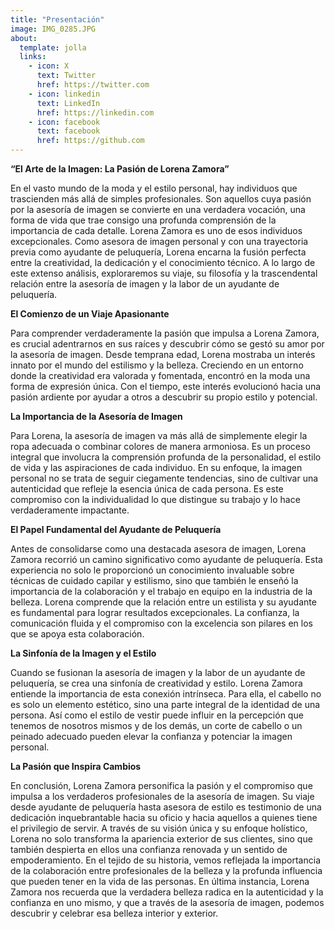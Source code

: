 ```yaml
---
title: "Presentación"
image: IMG_0285.JPG
about:
  template: jolla
  links:
    - icon: X
      text: Twitter
      href: https://twitter.com
    - icon: linkedin
      text: LinkedIn
      href: https://linkedin.com
    - icon: facebook
      text: facebook
      href: https://github.com
---
```


**"El Arte de la Imagen: La Pasión de Lorena Zamora"**

En el vasto mundo de la moda y el estilo personal, hay individuos que trascienden más allá de simples profesionales. Son aquellos cuya pasión por la asesoría de imagen se convierte en una verdadera vocación, una forma de vida que trae consigo una profunda comprensión de la importancia de cada detalle. Lorena Zamora es uno de esos individuos excepcionales. Como asesora de imagen personal y con una trayectoria previa como ayudante de peluquería, Lorena encarna la fusión perfecta entre la creatividad, la dedicación y el conocimiento técnico. A lo largo de este extenso análisis, exploraremos su viaje, su filosofía y la trascendental relación entre la asesoría de imagen y la labor de un ayudante de peluquería.

**El Comienzo de un Viaje Apasionante**

Para comprender verdaderamente la pasión que impulsa a Lorena Zamora, es crucial adentrarnos en sus raíces y descubrir cómo se gestó su amor por la asesoría de imagen. Desde temprana edad, Lorena mostraba un interés innato por el mundo del estilismo y la belleza. Creciendo en un entorno donde la creatividad era valorada y fomentada, encontró en la moda una forma de expresión única. Con el tiempo, este interés evolucionó hacia una pasión ardiente por ayudar a otros a descubrir su propio estilo y potencial.

**La Importancia de la Asesoría de Imagen**

Para Lorena, la asesoría de imagen va más allá de simplemente elegir la ropa adecuada o combinar colores de manera armoniosa. Es un proceso integral que involucra la comprensión profunda de la personalidad, el estilo de vida y las aspiraciones de cada individuo. En su enfoque, la imagen personal no se trata de seguir ciegamente tendencias, sino de cultivar una autenticidad que refleje la esencia única de cada persona. Es este compromiso con la individualidad lo que distingue su trabajo y lo hace verdaderamente impactante.

**El Papel Fundamental del Ayudante de Peluquería**

Antes de consolidarse como una destacada asesora de imagen, Lorena Zamora recorrió un camino significativo como ayudante de peluquería. Esta experiencia no solo le proporcionó un conocimiento invaluable sobre técnicas de cuidado capilar y estilismo, sino que también le enseñó la importancia de la colaboración y el trabajo en equipo en la industria de la belleza. Lorena comprende que la relación entre un estilista y su ayudante es fundamental para lograr resultados excepcionales. La confianza, la comunicación fluida y el compromiso con la excelencia son pilares en los que se apoya esta colaboración.

**La Sinfonía de la Imagen y el Estilo**

Cuando se fusionan la asesoría de imagen y la labor de un ayudante de peluquería, se crea una sinfonía de creatividad y estilo. Lorena Zamora entiende la importancia de esta conexión intrínseca. Para ella, el cabello no es solo un elemento estético, sino una parte integral de la identidad de una persona. Así como el estilo de vestir puede influir en la percepción que tenemos de nosotros mismos y de los demás, un corte de cabello o un peinado adecuado pueden elevar la confianza y potenciar la imagen personal.

**La Pasión que Inspira Cambios**

En conclusión, Lorena Zamora personifica la pasión y el compromiso que impulsa a los verdaderos profesionales de la asesoría de imagen. Su viaje desde ayudante de peluquería hasta asesora de estilo es testimonio de una dedicación inquebrantable hacia su oficio y hacia aquellos a quienes tiene el privilegio de servir. A través de su visión única y su enfoque holístico, Lorena no solo transforma la apariencia exterior de sus clientes, sino que también despierta en ellos una confianza renovada y un sentido de empoderamiento. En el tejido de su historia, vemos reflejada la importancia de la colaboración entre profesionales de la belleza y la profunda influencia que pueden tener en la vida de las personas. En última instancia, Lorena Zamora nos recuerda que la verdadera belleza radica en la autenticidad y la confianza en uno mismo, y que a través de la asesoría de imagen, podemos descubrir y celebrar esa belleza interior y exterior.
